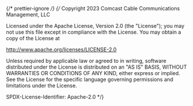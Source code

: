 ﻿{/* prettier-ignore */}
{/*
Copyright 2023 Comcast Cable Communications Management, LLC

Licensed under the Apache License, Version 2.0 (the "License");
you may not use this file except in compliance with the License.
You may obtain a copy of the License at

http://www.apache.org/licenses/LICENSE-2.0

Unless required by applicable law or agreed to in writing, software
distributed under the License is distributed on an "AS IS" BASIS,
WITHOUT WARRANTIES OR CONDITIONS OF ANY KIND, either express or implied.
See the License for the specific language governing permissions and
limitations under the License.

SPDX-License-Identifier: Apache-2.0
\*/}


<Meta of={TitleRowStories} />

<Title />

The `TitleRow` component renders a [Row](/docs/components-row--basic) component with a title displayed as a [TextBox](/docs/components-textbox--base) above the Row items.

## Source

https://github.com/rdkcentral/Lightning-UI-Components/blob/develop/packages/@lightningjs/ui-components/src/components/TitleRow/TitleRow.js

## Usage

`TitleRow` accepts all [properties supported by Row](/docs/components-row--basic#properties) as well as an optional `title` property.

```js
import { TitleRow } from '@lightningjs/ui-components';
class Example extends lng.Component {
  static _template() {
    return {
      TitleRow: {
        type: TitleRow,
        title: 'Row Title',
        items: [
          // list of item components
        ]
      }
    };
  }
  _getFocused() {
    return this.tag('TitleRow');
  }
}
```

## API

### Properties

**`TitleRow` is a subclass of the [Row component](/docs/components-row--basic)**,

It allows setting all
[properties, style properties, and child properties](/docs/components-row--basic#properties)
supported by `Row`.

| name             | type    | required | default   | description                                                                                           |
| ---------------- | ------- | -------- | --------- | ----------------------------------------------------------------------------------------------------- |
| autoResizeHeight | boolean | false    | true      | If true, the height of the TitleRow will be set to the height of the title, vertical padding, and row |
| title            | string  | false    | undefined | The title text to be displayed above the `Row` items                                                  |

### Style Properties

| name              | type             | description                           |
| ----------------- | ---------------- | ------------------------------------- |
| titleMarginBottom | number           | spacing between title and row         |
| titleMarginLeft   | number           | spacing between title and left margin |
| titleTextStyle    | string \| object | text style for title                  |

## Methods

`TitleRow` can access [all public methods supported by the Row component](/docs/components-row--basic#methods)

